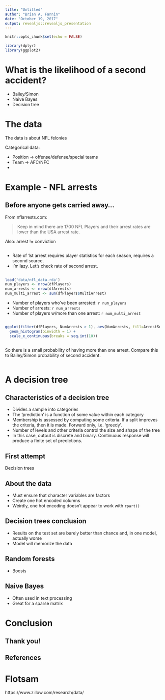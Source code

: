 ```yaml
---
title: "Untitled"
author: "Brian A. Fannin"
date: "October 19, 2017"
output: revealjs::revealjs_presentation
---
```


```r
knitr::opts_chunk$set(echo = FALSE)
```

```r
library(dplyr)
library(ggplot2)
```

# What is the likelihood of a second accident?

* Bailey/Simon
* Naive Bayes
* Decision tree

# The data

The data is about NFL felonies

Categorical data:

* Position -> offense/defense/special teams
* Team -> AFC/NFC
* 

# Example - NFL arrests

## Before anyone gets carried away...

From nflarrests.com:

> Keep in mind there are 1700 NFL Players and their arrest rates are lower than the USA arrest rate.

Also: arrest != conviction

## 

* Rate of 1st arrest requires player statistics for each season, requires a second source.
* I'm lazy. Let's check rate of second arrest.

## 

```r
load('data/nfl_data.rda')
num_players <- nrow(dfPlayers)
num_arrests <- nrow(dfArrests)
num_multi_arrest <- sum(dfPlayers$MultiArrest)
```

* Number of players who've been arrested: `r num_players`
* Number of arrests: `r num_arrests`
* Number of players w/more than one arrest: `r num_multi_arrest`

##

```r
ggplot(filter(dfPlayers, NumArrests > 1), aes(NumArrests, fill=ArrestSeasonState)) + 
  geom_histogram(binwidth = 1) + 
  scale_x_continuous(breaks = seq.int(10))
```

## 

So there is a small probability of having more than one arrest. Compare this to Bailey/Simon probability of second accident.

```r

```

# A decision tree

## Characteristics of a decision tree

* Divides a sample into categories
* The 'prediction' is a function of some value within each category
* Membership is assessed by computing some criteria. If a split improves the criteria, then it is made. Forward only, i.e. 'greedy'.
* Number of levels and other criteria control the size and shape of the tree
* In this case, output is discrete and binary. Continuous response will produce a finite set of predictions.

## First attempt

Decision trees

## About the data

* Must ensure that character variables are factors
* Create one hot encoded columns
* Weirdly, one hot encoding doesn't appear to work with `rpart()`

## Decision trees conclusion

* Results on the test set are barely better than chance and, in one model, actually worse
* Model will memorize the data

## Random forests

* Boosts

## Naive Bayes

* Often used in text processing
* Great for a sparse matrix

# Conclusion

## Thank you!

## References

# Flotsam

https://www.zillow.com/research/data/
